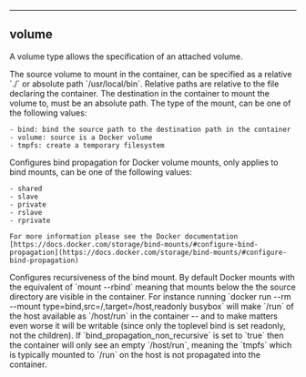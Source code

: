 
---

## volume

A volume type allows the specification of an attached volume.

<Properties>
  <Property name="source" type="string" required="true" value="">
    The source volume to mount in the container, can be specified as a relative `./` or absolute path `/usr/local/bin`. Relative paths are relative to
the file declaring the container.
  </Property>
  <Property name="destination" type="string" required="true" value="">
    The destination in the container to mount the volume to, must be an absolute path.
  </Property>
  <Property name="type" type="string" required="false" value="bind">
    The type of the mount, can be one of the following values:

    - bind: bind the source path to the destination path in the container
    - volume: source is a Docker volume
    - tmpfs: create a temporary filesystem
  </Property>
  <Property name="bind_propagation" type="string" required="false" value="rprivate">
    Configures bind propagation for Docker volume mounts, only applies to bind mounts, can be one of the following values:

    - shared
    - slave
    - private
    - rslave
    - rprivate

    For more information please see the Docker documentation [https://docs.docker.com/storage/bind-mounts/#configure-bind-propagation](https://docs.docker.com/storage/bind-mounts/#configure-bind-propagation)
  </Property>
  <Property name="bind_propagation_non_recursive" type="boolean" required="false" value="false">
    Configures recursiveness of the bind mount. By default Docker mounts with the equivalent of `mount --rbind` meaning that mounts below the the source directory are visible in the container. 
    For instance running `docker run --rm --mount type=bind,src=/,target=/host,readonly busybox` will make `/run` of the host available as `/host/run` in the container -- and to make matters
    even worse it will be writable (since only the toplevel bind is set readonly, not the children). If `bind_propagation_non_recursive` is set to `true` then the container will only see an
    empty `/host/run`, meaning the `tmpfs` which is typically mounted to `/run` on the host is not propagated into the container.
  </Property>
</Properties>
